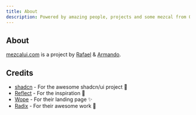 ```yaml
---
title: About
description: Powered by amazing people, projects and some mezcal from Oaxaca.
---
```


## About

[mezcalui.com](https://mezcalui.com) is a project by [Rafael](https://guzbarraf.com) & [Armando](https://armando.mx).

## Credits

- [shadcn](https://shadcn.com) - For the awesome shadcn/ui project 🖤
- [Reflect](https://reflect.app) - For the inspiration 💜
- [Wope](https://wope.com/) - For their landing page ✨
- [Radix](https://www.radix-ui.com//) - For their awesome work 🎨
